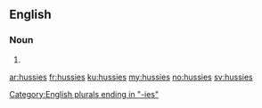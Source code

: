 ==English==

===Noun===
{{head|en|noun plural form}}

# {{plural of|hussy|lang=en}}

[[Category:English plurals ending in "-ies"]]

[[ar:hussies]]
[[fr:hussies]]
[[ku:hussies]]
[[my:hussies]]
[[no:hussies]]
[[sv:hussies]]